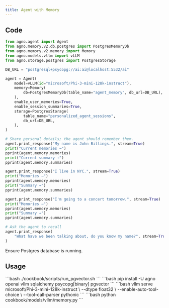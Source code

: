 ```yaml
---
title: Agent with Memory
---
```


## Code

```python cookbook/models/vllm/memory.py
from agno.agent import Agent
from agno.memory.v2.db.postgres import PostgresMemoryDb
from agno.memory.v2.memory import Memory
from agno.models.vllm import vLLM
from agno.storage.postgres import PostgresStorage

DB_URL = "postgresql+psycopg://ai:ai@localhost:5532/ai"

agent = Agent(
    model=vLLM(id="microsoft/Phi-3-mini-128k-instruct"),
    memory=Memory(
        db=PostgresMemoryDb(table_name="agent_memory", db_url=DB_URL),
    ),
    enable_user_memories=True,
    enable_session_summaries=True,
    storage=PostgresStorage(
        table_name="personalized_agent_sessions",
        db_url=DB_URL,
    ),
)

# Share personal details; the agent should remember them.
agent.print_response("My name is John Billings.", stream=True)
print("Current memories →")
pprint(agent.memory.memories)
print("Current summary →")
pprint(agent.memory.summaries)

agent.print_response("I live in NYC.", stream=True)
print("Memories →")
pprint(agent.memory.memories)
print("Summary →")
pprint(agent.memory.summaries)

agent.print_response("I'm going to a concert tomorrow.", stream=True)
print("Memories →")
pprint(agent.memory.memories)
print("Summary →")
pprint(agent.memory.summaries)

# Ask the agent to recall
agent.print_response(
    "What have we been talking about, do you know my name?", stream=True
)
```
<Note>
  Ensure Postgres database is running.
</Note>

## Usage

<Steps>
  <Snippet file="create-venv-step.mdx" />

  <Step title="Start Postgres database">
    ```bash
    ./cookbook/scripts/run_pgvector.sh
    ```
  </Step>

  <Step title="Install Libraries">
    ```bash
    pip install -U agno openai vllm sqlalchemy psycopg[binary] pgvector
    ```
  </Step>

  <Step title="Start vLLM server">
    ```bash
    vllm serve microsoft/Phi-3-mini-128k-instruct \
        --dtype float32 \
        --enable-auto-tool-choice \
        --tool-call-parser pythonic
    ```
  </Step>

  <Step title="Run Agent">
    ```bash
    python cookbook/models/vllm/memory.py
    ```
  </Step>
</Steps> 